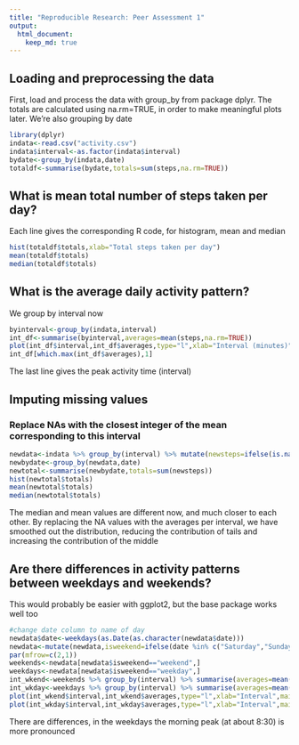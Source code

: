 ```yaml
---
title: "Reproducible Research: Peer Assessment 1"
output: 
  html_document:
    keep_md: true
---
```

## Loading and preprocessing the data
First, load and process the data with group_by from package dplyr.
The totals are calculated using na.rm=TRUE, in order to make meaningful plots 
later.
We're also grouping by date
```r
library(dplyr)
indata<-read.csv("activity.csv")
indata$interval<-as.factor(indata$interval)
bydate<-group_by(indata,date)
totaldf<-summarise(bydate,totals=sum(steps,na.rm=TRUE))
```

## What is mean total number of steps taken per day?
Each line gives the corresponding R code, for histogram, mean and median
```r
hist(totaldf$totals,xlab="Total steps taken per day")
mean(totaldf$totals)
median(totaldf$totals)
```


## What is the average daily activity pattern?
We group by interval now
```r
byinterval<-group_by(indata,interval)
int_df<-summarise(byinterval,averages=mean(steps,na.rm=TRUE))
plot(int_df$interval,int_df$averages,type="l",xlab="Interval (minutes)",ylab="Avg. steps")
int_df[which.max(int_df$averages),1]
```

The last line gives the peak activity time (interval)

## Imputing missing values
### Replace NAs with the closest integer of the mean corresponding to this interval
```r
newdata<-indata %>% group_by(interval) %>% mutate(newsteps=ifelse(is.na(steps),round(mean(steps,na.rm=TRUE)),steps))
newbydate<-group_by(newdata,date)
newtotal<-summarise(newbydate,totals=sum(newsteps))
hist(newtotal$totals)
mean(newtotal$totals)
median(newtotal$totals)
```

The median and mean values are different now, and much closer to each other.
By replacing the NA values with the averages per interval, we have smoothed out the distribution, reducing
the contribution of tails and increasing the contribution of the middle


## Are there differences in activity patterns between weekdays and weekends?
This would probably be easier with ggplot2, but the base package works well too
```r
#change date column to name of day
newdata$date<-weekdays(as.Date(as.character(newdata$date)))
newdata<-mutate(newdata,isweekend=ifelse(date %in% c("Saturday","Sunday"),"weekend","weekday") )
par(mfrow=c(2,1))
weekends<-newdata[newdata$isweekend=="weekend",]
weekdays<-newdata[newdata$isweekend=="weekday",]
int_wkend<-weekends %>% group_by(interval) %>% summarise(averages=mean(newsteps))
int_wkday<-weekdays %>% group_by(interval) %>% summarise(averages=mean(newsteps))
plot(int_wkend$interval,int_wkend$averages,type="l",xlab="Interval",main="Weekeend")
plot(int_wkday$interval,int_wkday$averages,type="l",xlab="Interval",main="Weekday")
```

There are differences, in the weekdays the morning peak (at about 8:30) is more pronounced
